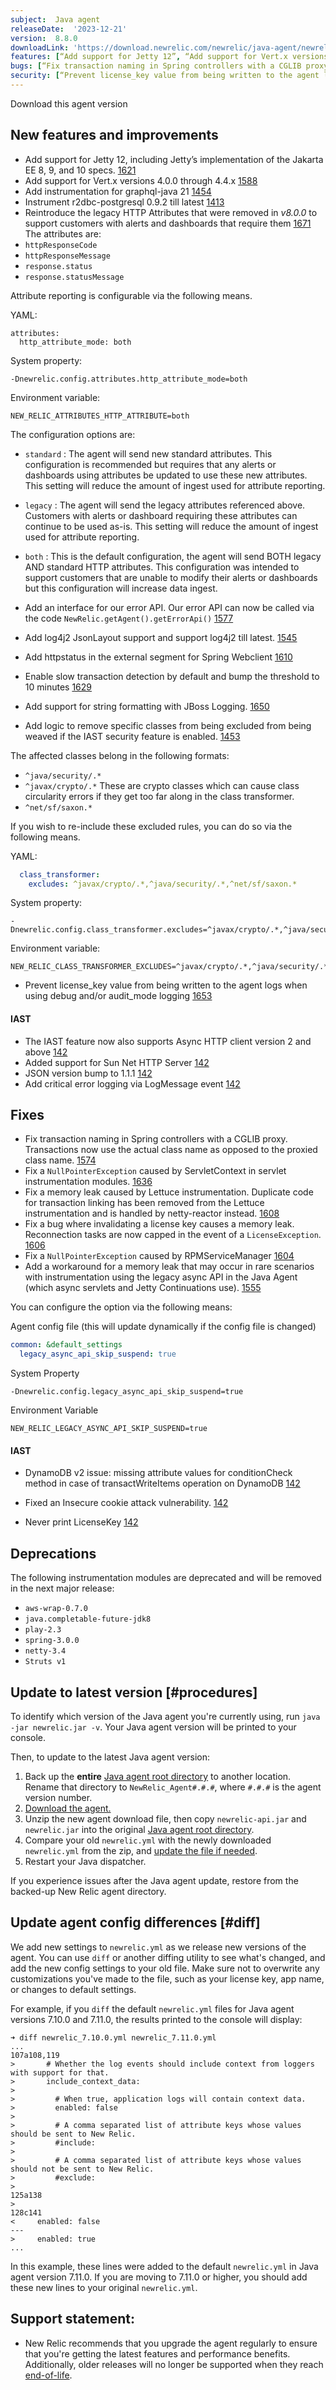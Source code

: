 ```yaml
---
subject:  Java agent
releaseDate:  '2023-12-21'
version:  8.8.0
downloadLink: 'https://download.newrelic.com/newrelic/java-agent/newrelic-agent/8.8.0/'
features: [“Add support for Jetty 12”, “Add support for Vert.x versions 4.0.0 through 4.4.x ”, “Add support for r2dbc-postgresql 0.9.2 till latest”, “Add log4j2 JsonLayout support”, “Add the httpstatus attribute in the external segment for Spring Webclient ”, “Enabled slow transaction detection by default and increased the threshold to 10 minutes ”, “Add support for string formatting with JBoss Logging”, “Add logic to remove specific classes from being excluded from being weaved if the security/CSEC agent is enabled”, “Updated IAST to 1.0.7 public preview”]
bugs: [“Fix transaction naming in Spring controllers with a CGLIB proxy”, “Fix a `NullPointerException` caused by ServletContext in servlet instrumentation modules”, “Fix a memory leak caused by Lettuce instrumentation”, “Fix a bug where invalidating a license key causes a memory leak”, “Add a workaround for a memory leak that may occur in rare scenarios with instrumentation using the legacy async API in the Java Agent”, “Fix a `NullPointerException` caused by RPMServiceManager” ]
security: [“Prevent license_key value from being written to the agent logs when using debug and/or audit_mode logging”]
---
```

<ButtonGroup>
  <ButtonLink
    role="button"
    to="https://download.newrelic.com/newrelic/java-agent/newrelic-agent/8.8.0/"
    variant="primary"
  >
    Download this agent version
  </ButtonLink>
</ButtonGroup>

## New features and improvements

* Add support for Jetty 12, including Jetty’s implementation of the Jakarta EE 8, 9, and 10 specs. [1621](https://github.com/newrelic/newrelic-java-agent/pull/1621)
* Add support for Vert.x versions 4.0.0 through 4.4.x [1588](https://github.com/newrelic/newrelic-java-agent/pull/1588)
* Add instrumentation for graphql-java 21 [1454](https://github.com/newrelic/newrelic-java-agent/pull/1565)
* Instrument r2dbc-postgresql 0.9.2 till latest [1413](https://github.com/newrelic/newrelic-java-agent/pull/1556)
* Reintroduce the legacy HTTP Attributes that were removed in *v8.0.0* to support customers with alerts and dashboards that require them [1671](https://github.com/newrelic/newrelic-java-agent/pull/1671)
The attributes are:
* `httpResponseCode`
* `httpResponseMessage`
* `response.status`
* `response.statusMessage`

Attribute reporting is configurable via the following means.

YAML:
```
attributes:
  http_attribute_mode: both
  ```

System property:
```properties
-Dnewrelic.config.attributes.http_attribute_mode=both
  ```

Environment variable:
```properties
NEW_RELIC_ATTRIBUTES_HTTP_ATTRIBUTE=both
  ```

The configuration options are:
* `standard` : The agent will send new standard attributes. This configuration is recommended but requires that any alerts or dashboards using attributes be updated to use these new attributes. This setting will reduce the amount of ingest used for attribute reporting.
* `legacy` : The agent will send the legacy attributes referenced above. Customers with alerts or dashboard requiring these attributes can continue to be used as-is.  This setting will reduce the amount of ingest used for attribute reporting.
* `both` : This is the default configuration, the agent will send BOTH legacy AND standard HTTP attributes. This configuration was intended to support customers that are unable to modify their alerts or dashboards but this configuration will increase data ingest.

* Add an interface for our error API. Our error API can now be called via the code `NewRelic.getAgent().getErrorApi()` [1577](https://github.com/newrelic/newrelic-java-agent/pull/1579)
* Add log4j2 JsonLayout support and support log4j2 till latest. [1545](https://github.com/newrelic/newrelic-java-agent/pull/1559)
* Add httpstatus in the external segment for Spring Webclient [1610](https://github.com/newrelic/newrelic-java-agent/pull/1610)
* Enable slow transaction detection by default and bump the threshold to 10 minutes [1629](https://github.com/newrelic/newrelic-java-agent/pull/1629)
* Add support for string formatting with JBoss Logging. [1650](https://github.com/newrelic/newrelic-java-agent/pull/1650)
* Add logic to remove specific classes from being excluded from being weaved if the IAST security feature is enabled. [1453](https://github.com/newrelic/newrelic-java-agent/pull/1453)

The affected classes belong in the following formats:
* `^java/security/.*`
* `^javax/crypto/.*` These are crypto classes which can cause class circularity errors if they get too far along in the class transformer.
* `^net/sf/saxon.*`

If you wish to re-include these excluded rules, you can do so via the following means.

YAML:
```yaml
  class_transformer:
    excludes: ^javax/crypto/.*,^java/security/.*,^net/sf/saxon.*
  ```

System property:
```properties
-Dnewrelic.config.class_transformer.excludes=^javax/crypto/.*,^java/security/.*,^net/sf/saxon.*
  ```

Environment variable:
```properties
NEW_RELIC_CLASS_TRANSFORMER_EXCLUDES=^javax/crypto/.*,^java/security/.*,^net/sf/saxon.*
  ```

* Prevent license_key value from being written to the agent logs when using debug and/or audit_mode logging [1653](https://github.com/newrelic/newrelic-java-agent/pull/1653)

#### IAST

* The IAST feature now also supports Async HTTP client version 2 and above [142](https://github.com/newrelic/csec-java-agent/pull/142)
* Added support for Sun Net HTTP Server [142](https://github.com/newrelic/csec-java-agent/pull/142)
* JSON version bump to 1.1.1 [142](https://github.com/newrelic/csec-java-agent/pull/142)
* Add critical error logging via LogMessage event [142](https://github.com/newrelic/csec-java-agent/pull/142)

## Fixes

* Fix transaction naming in Spring controllers with a CGLIB proxy. Transactions now use the actual class name as opposed to the proxied class name.  [1574](https://github.com/newrelic/newrelic-java-agent/pull/1575)
* Fix a `NullPointerException` caused by ServletContext in servlet instrumentation modules. [1636](https://github.com/newrelic/newrelic-java-agent/pull/1636)
* Fix a memory leak caused by Lettuce instrumentation. Duplicate code for  transaction linking has been removed from the Lettuce instrumentation and is handled by netty-reactor instead. [1608](https://github.com/newrelic/newrelic-java-agent/pull/1608)
* Fix a bug where invalidating a license key causes a memory leak. Reconnection tasks are now capped in the event of a `LicenseException`.   [1606](https://github.com/newrelic/newrelic-java-agent/pull/1606)
* Fix a `NullPointerException` caused by RPMServiceManager [1604](https://github.com/newrelic/newrelic-java-agent/pull/1604)
* Add a workaround for a memory leak that may occur in rare scenarios with instrumentation using the legacy async API in the Java Agent (which async servlets and Jetty Continuations use). [1555](https://github.com/newrelic/newrelic-java-agent/pull/1555)

You can configure the option via the following means:

Agent config file (this will update dynamically if the config file is changed)
```yaml
common: &default_settings
  legacy_async_api_skip_suspend: true
  ```

System Property
```properties
-Dnewrelic.config.legacy_async_api_skip_suspend=true
  ```

Environment Variable
```properties
NEW_RELIC_LEGACY_ASYNC_API_SKIP_SUSPEND=true
  ```

#### IAST

* DynamoDB v2 issue: missing attribute values for conditionCheck method in case of transactWriteItems operation on DynamoDB [142](https://github.com/newrelic/csec-java-agent/pull/142)

* Fixed an Insecure cookie attack vulnerability.  [142](https://github.com/newrelic/csec-java-agent/pull/142)
* Never print LicenseKey [142](https://github.com/newrelic/csec-java-agent/pull/142)

## Deprecations

The following instrumentation modules are deprecated and will be removed in the next major release:

- `aws-wrap-0.7.0`
- `java.completable-future-jdk8`
- `play-2.3`
- `spring-3.0.0`
- `netty-3.4`
- `Struts v1`

## Update to latest version [#procedures]

To identify which version of the Java agent you're currently using, run `java -jar newrelic.jar -v`. Your Java agent version will be printed to your console.

Then, to update to the latest Java agent version:

1. Back up the **entire** [Java agent root directory](/docs/agents/manage-apm-agents/troubleshooting/find-agent-root-directory#java-agent) to another location. Rename that directory to `NewRelic_Agent#.#.#`, where `#.#.#` is the agent version number.
2. [Download the agent.](/docs/release-notes/agent-release-notes/java-release-notes)
3. Unzip the new agent download file, then copy `newrelic-api.jar` and `newrelic.jar` into the original [Java agent root directory](/docs/agents/manage-apm-agents/troubleshooting/find-agent-root-directory#java-agent).
4. Compare your old `newrelic.yml` with the newly downloaded `newrelic.yml` from the zip, and [update the file if needed](#diff).
5. Restart your Java dispatcher.

If you experience issues after the Java agent update, restore from the backed-up New Relic agent directory.

## Update agent config differences [#diff]

We add new settings to `newrelic.yml` as we release new versions of the agent. You can use `diff` or another diffing utility to see what's changed, and add the new config settings to your old file. Make sure not to overwrite any customizations you've made to the file, such as your license key, app name, or changes to default settings.

For example, if you `diff` the default `newrelic.yml` files for Java agent versions 7.10.0 and 7.11.0, the results printed to the console will display:

```
➜ diff newrelic_7.10.0.yml newrelic_7.11.0.yml
...
107a108,119
>       # Whether the log events should include context from loggers with support for that.
>       include_context_data:
>
>         # When true, application logs will contain context data.
>         enabled: false
>
>         # A comma separated list of attribute keys whose values should be sent to New Relic.
>         #include:
>
>         # A comma separated list of attribute keys whose values should not be sent to New Relic.
>         #exclude:
>
125a138
>
128c141
<     enabled: false
---
>     enabled: true
...
```

In this example, these lines were added to the default `newrelic.yml` in Java agent version 7.11.0. If you are moving to 7.11.0 or higher, you should add these new lines to your original `newrelic.yml`.

## Support statement:

* New Relic recommends that you upgrade the agent regularly to ensure that you're getting the latest features and performance benefits. Additionally, older releases will no longer be supported when they reach [end-of-life](https://docs.newrelic.com/docs/using-new-relic/cross-product-functions/install-configure/notification-changes-new-relic-saas-features-distributed-software/).

